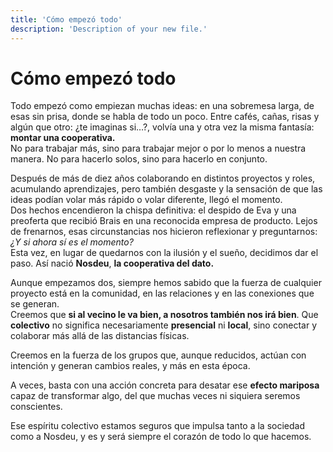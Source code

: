 ```yaml
---
title: 'Cómo empezó todo'
description: 'Description of your new file.'
---
```


# Cómo empezó todo

Todo empezó como empiezan muchas ideas: en una sobremesa larga, de esas sin prisa, donde se habla de todo un poco. Entre cafés, cañas, risas y algún que otro: ¿te imaginas si…?, volvía una y otra vez la misma fantasía: **montar una cooperativa.**\
No para trabajar más, sino para trabajar mejor o por lo menos a nuestra manera. No para hacerlo solos, sino para hacerlo en conjunto.

Después de más de diez años colaborando en distintos proyectos y roles, acumulando aprendizajes, pero también desgaste y la sensación de que las ideas podían volar más rápido o volar diferente, llegó el momento.\
Dos hechos encendieron la chispa definitiva: el despido de Eva y una preoferta que recibió Brais en una reconocida empresa de producto. Lejos de frenarnos, esas circunstancias nos hicieron reflexionar y preguntarnos: *¿Y si ahora sí es el momento?*\
Esta vez, en lugar de quedarnos con la ilusión y el sueño, decidimos dar el paso. Así nació **Nosdeu**, **la cooperativa del dato.**

Aunque empezamos dos, siempre hemos sabido que la fuerza de cualquier proyecto está en la comunidad, en las relaciones y en las conexiones que se generan.\
Creemos que **si al vecino le va bien, a nosotros también nos irá bien**. Que **colectivo** no significa necesariamente **presencial** ni **local**, sino conectar y colaborar más allá de las distancias físicas.

Creemos en la fuerza de los grupos que, aunque reducidos, actúan con intención y generan cambios reales, y más en esta época.

A veces, basta con una acción concreta para desatar ese **efecto mariposa** capaz de transformar algo, del que muchas veces ni siquiera seremos conscientes.

Ese espíritu colectivo estamos seguros que impulsa tanto a la sociedad como a Nosdeu, y es y será siempre el corazón de todo lo que hacemos.
